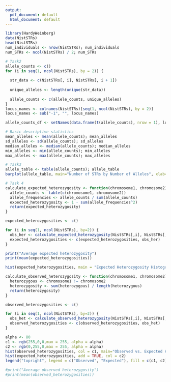 ```yaml
---
output:
  pdf_document: default
  html_document: default
---
```

```r
library(HardyWeinberg)
data(NistSTRs)
head(NistSTRs)
num_individuals <- nrow(NistSTRs); num_individuals
num_STRs <- ncol(NistSTRs) / 2; num_STRs

```

```r
# Task2
allele_counts <- c() 
for (i in seq(1, ncol(NistSTRs), by = 2)) {
  
  str_data <- c(NistSTRs[, i], NistSTRs[, i + 1])
  
  unique_alleles <- length(unique(str_data))
  
  allele_counts <- c(allele_counts, unique_alleles)
}
locus_names <- colnames(NistSTRs)[seq(1, ncol(NistSTRs), by = 2)]
locus_names <- sub("-1", "", locus_names)

allele_counts_df <- setNames(data.frame(t(allele_counts), nrow = 1), locus_names);allele_counts_df

# Basic descriptive statistics
mean_alleles <- mean(allele_counts); mean_alleles
sd_alleles <- sd(allele_counts); sd_alleles
median_alleles <- median(allele_counts); median_alleles
min_alleles <- min(allele_counts); min_alleles
max_alleles <- max(allele_counts); max_alleles
```

```r
# Task3
allele_table <- table(allele_counts); allele_table
barplot(allele_table, main="Number of STRs by Number of Alleles", xlab="Number of Alleles", ylab="Number of STRs")
```

```r
# Task 4
calculate_expected_heterozygosity <- function(chromosome1, chromosome2) {
  allele_counts <- table(c(chromosome1, chromosome2))
  allele_frequencies <- allele_counts / sum(allele_counts)
  expected_heterozygosity <- 1 - sum(allele_frequencies^2)
  return(expected_heterozygosity)
}

expected_heterozygosities <- c()

for (i in seq(1, ncol(NistSTRs), by=2)) {
  obs_her <- calculate_expected_heterozygosity(NistSTRs[,i], NistSTRs[,i+1])
  expected_heterozygosities <- c(expected_heterozygosities, obs_her)
}

print("Average expected heterozygosity")
print(mean(expected_heterozygosities))

hist(expected_heterozygosities, main = "Expected Heterozygosity Histogram", xlab = "Expected Heterozygosity")
```

```r
calculate_observed_heterozygosity <- function(chromosome1, chromosome2) {
  heterozygous <- chromosome1 != chromosome2
  heterozygosity <- sum(heterozygous) / length(heterozygous)
  return(heterozygosity)
}

observed_heterozygosities <- c()

for (i in seq(1, ncol(NistSTRs), by=2)) {
  obs_het <- calculate_observed_heterozygosity(NistSTRs[,i], NistSTRs[,i+1])
  observed_heterozygosities <- c(observed_heterozygosities, obs_het)
}

alpha <- 80
c1 <- rgb(255,0,0,max = 255, alpha = alpha)
c2 <- rgb(0,255,0,max = 255, alpha = alpha)
hist(observed_heterozygosities, col = c1, main="Observed vs. Expected Heterozygosities for all STRs")
hist(expected_heterozygosities, add = TRUE, col = c2)
legend("topright", legend = c("Observed", "Expected"), fill = c(c1, c2), border = "white")

#print("Average observed heterozygosity")
#print(mean(observed_heterozygosities))
```